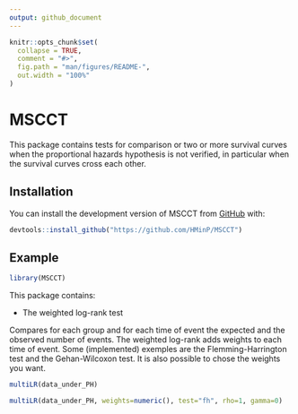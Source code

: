 ```yaml
---
output: github_document
---
```


<!-- README.md is generated from README.Rmd. Please edit that file -->

```r
knitr::opts_chunk$set(
  collapse = TRUE,
  comment = "#>",
  fig.path = "man/figures/README-",
  out.width = "100%"
)
```

# MSCCT

<!-- badges: start -->
<!-- badges: end -->

This package contains tests for comparison or two or more survival curves when the
proportional hazards hypothesis is not verified, in particular when the survival
curves cross each other.

## Installation

You can install the development version of MSCCT from [GitHub](https://github.com/) with:

``` r
devtools::install_github("https://github.com/HMinP/MSCCT")
```

## Example

```r
library(MSCCT)
```


This package contains:

- The weighted log-rank test

Compares for each group and for each time of event the expected and the observed number
of events. The weighted log-rank adds weights to each time of event. Some (implemented)
exemples are the Flemming-Harrington test and the Gehan-Wilcoxon test.  It is also possible to chose
the weights you want.

```r
multiLR(data_under_PH)
```

```r
multiLR(data_under_PH, weights=numeric(), test="fh", rho=1, gamma=0)
```




















